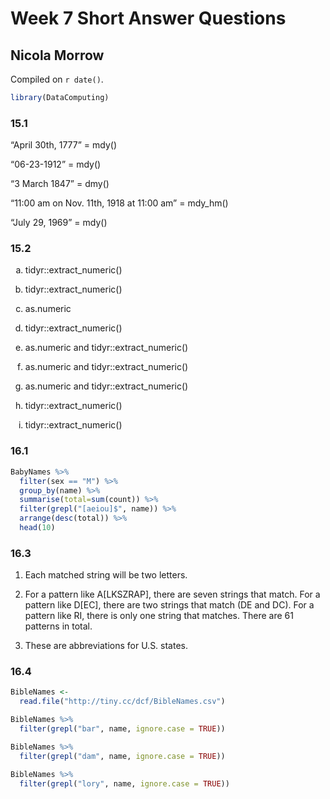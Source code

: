 # Week 7 Short Answer Questions

## Nicola Morrow

<!-- leave this material as is -->
Compiled on `r date()`.

```r
library(DataComputing)
```
<!-- put your content after this line -->

### 15.1 

"April 30th, 1777" = mdy()

"06-23-1912" = mdy()

"3 March 1847" = dmy()

"11:00 am on Nov. 11th, 1918 at 11:00 am" = mdy_hm()

"July 29, 1969" = mdy()

### 15.2 

a. tidyr::extract_numeric()

b. tidyr::extract_numeric()

c. as.numeric

d. tidyr::extract_numeric()

e. as.numeric and tidyr::extract_numeric()

f. as.numeric and tidyr::extract_numeric()

g. as.numeric and tidyr::extract_numeric()

h. tidyr::extract_numeric()

i. tidyr::extract_numeric()

### 16.1 

```r
BabyNames %>%
  filter(sex == "M") %>%
  group_by(name) %>%
  summarise(total=sum(count)) %>%
  filter(grepl("[aeiou]$", name)) %>%
  arrange(desc(total)) %>%
  head(10)
```

### 16.3 

1. Each matched string will be two letters. 

2. For a pattern like A[LKSZRAP], there are seven strings that match. For a pattern like D[EC], there are two strings that match (DE and DC). For a pattern like RI, there is only one string that matches. There are 61 patterns in total. 

3. These are abbreviations for U.S. states. 

### 16.4 

```r
BibleNames <- 
  read.file("http://tiny.cc/dcf/BibleNames.csv")

BibleNames %>%
  filter(grepl("bar", name, ignore.case = TRUE))

BibleNames %>%
  filter(grepl("dam", name, ignore.case = TRUE))

BibleNames %>%
  filter(grepl("lory", name, ignore.case = TRUE))
```

